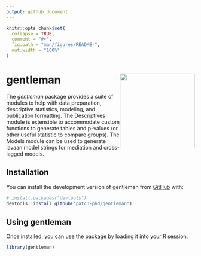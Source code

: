```yaml
---
output: github_document
---
```


<!-- README.md is generated from README.Rmd. Please edit that file -->

```r
knitr::opts_chunk$set(
  collapse = TRUE,
  comment = "#>",
  fig.path = "man/figures/README-",
  out.width = "100%"
)
```

# gentleman <img src="man/figures/logo.svg" style="float:right; height:200px;" />

<!-- badges: start -->
<!-- badges: end -->

The *gentleman* package provides a suite of modules to help with data preparation, descriptive statistics, modeling, and publication formatting. The Descriptives module is extensible to accommodate custom functions to generate tables and p-values (or other useful statistic to compare groups). The Models module can be used to generate lavaan model strings for mediation and cross-lagged models.

## Installation

You can install the development version of gentleman from [GitHub](https://github.com/) with:

``` r
# install.packages("devtools")
devtools::install_github("patc3-phd/gentleman")
```

## Using gentleman

Once installed, you can use the package by loading it into your R session.

```r
library(gentleman)
```
